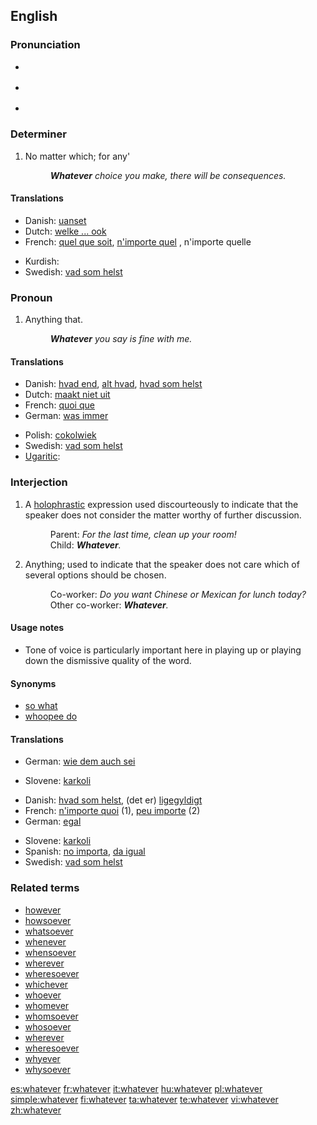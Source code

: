 ==English==

{{rank|George|influence|March|668|whatever|reach|secret|showed}}

===Pronunciation===
*{{a|RP}} {{IPA|/ʍɒtˈɛvə/}}
*{{a|GenAm}} {{IPA|/ʍɑtˈɛvɚ/}}
*{{audio|en-us-whatever.ogg|Audio (US)}}
*:{{rhymes|ɛvə(r)}}

===Determiner===
{{en-det}}

# No matter which; for any'
#: '''''Whatever''' choice you make, there will be consequences.''



====Translations====
{{trans-top|no matter which; for any}}
*Danish: [[uanset]]
*Dutch: [[welke ... ook]]
*French: [[quel que soit]], [[n'importe quel]] {{m}}, n'importe quelle {{f}}
{{trans-mid}}
*Kurdish: {{KUchar|[[هه‌رچی]]}}
*Swedish: [[vad som helst]]
{{trans-bottom}}

===Pronoun===
{{en-pron|desc=indefinite Pronoun}}

# Anything that.
#: '''''Whatever''' you say is fine with me.''

====Translations====
{{trans-top|anything}}
* Danish: [[hvad end]], [[alt hvad]], [[hvad som helst]]
* Dutch: [[maakt niet uit]]
* French: [[quoi que]]
* German: [[was immer]]
{{trans-mid}}
* Polish: [[cokolwiek]]
* Swedish: [[vad som helst]]
* [[Ugaritic]]: {{t|uga|sc=Ugar|𐎎𐎐𐎎|tr=mnm}}
{{trans-bottom}}

===Interjection===
{{en-intj}}

# A [[holophrastic]] expression used discourteously to indicate that the speaker does not consider the matter worthy of further discussion.
#:Parent: ''For the last time, clean up your room!''
#:Child: '''''Whatever'''.''
# Anything; used to indicate that the speaker does not care which of several options should be chosen.
#:Co-worker: ''Do you want Chinese or Mexican for lunch today?''
#:Other co-worker: '''''Whatever'''.''

====Usage notes====
*Tone of voice is particularly important here in playing up or playing down the dismissive quality of the word.

====Synonyms====
*[[so what]]
*[[whoopee do]]

====Translations====
{{trans-top|indicating the matter is not worthy of further discussion}}
*German: [[wie dem auch sei]]
{{trans-mid}}
*Slovene: [[karkoli]]
{{trans-bottom}}

{{trans-top|anything}}
*Danish: [[hvad som helst]], (det er) [[ligegyldigt]]
*French: [[n'importe quoi]] (1), [[peu importe]] (2)
*German: [[egal]]
{{trans-mid}}
*Slovene: [[karkoli]]
*Spanish: [[no importa]], [[da igual]]
*Swedish: [[vad som helst]]
{{trans-bottom}}

===Related terms===
*[[however]]
*[[howsoever]]
*[[whatsoever]]
*[[whenever]]
*[[whensoever]]
*[[wherever]]
*[[wheresoever]]
*[[whichever]]
*[[whoever]]
*[[whomever]]
*[[whomsoever]]
*[[whosoever]]
*[[wherever]]
*[[wheresoever]]
*[[whyever]]
*[[whysoever]]

[[es:whatever]]
[[fr:whatever]]
[[it:whatever]]
[[hu:whatever]]
[[pl:whatever]]
[[simple:whatever]]
[[fi:whatever]]
[[ta:whatever]]
[[te:whatever]]
[[vi:whatever]]
[[zh:whatever]]